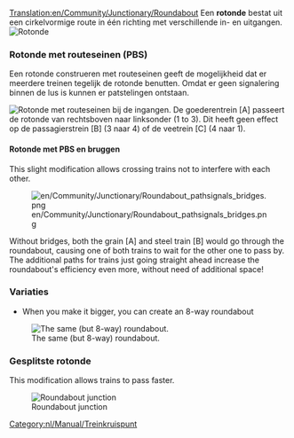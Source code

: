 [[Translation:en/Community/Junctionary/Roundabout]]
{{nl/Community/Junctionary/Kruispuntenmenu}}
Een '''rotonde''' bestat uit een cirkelvormige route in één richting met verschillende in- en uitgangen.
[[File:en/Community/Junctionary/Roundabout.png|none|frame|Rotonde]]

{{nl/Community/Junctionary/Kruispuntcriteria|Goedkoop|1|0|0|2|0||0|0|0|1|||Defecte treinen hebben effect op de gehele rotonde.|
*Kan tot 2 treinen tegelijk afhandelen.
*Als je de rotonde groeter maakt, kun je een rotonde maken die 8 sporen verbindt.
*Zal verkeerstopstoppingen verorozaken.
*Benodigd gebied: 6 x 6
}}

===Rotonde met routeseinen (PBS)===
Een rotonde construeren met routeseinen geeft de mogelijkheid dat er meerdere treinen tegelijk de rotonde benutten. Omdat er geen signalering binnen de lus is kunnen er patstelingen ontstaan.

[[File:en/Community/Junctionary/Roundabout pathsignals.png|none|frame|Rotonde met routeseinen bij de ingangen.]]
De goederentrein [A] passeert de rotonde van rechtsboven naar linksonder (1 to 3). Dit heeft geen effect op de passagierstrein [B] (3 naar 4) of de veetrein [C] (4 naar 1).

{{nl/Community/Junctionary/Kruispuntcriteria|Goedkoop|1|0|0|2|0||0|0|0||3||Onmogelijk|
*Lage kosten, weinig ruimtegebruik en relatief hoge efficiëntie}}

====Rotonde met PBS en bruggen====
This slight modification allows crossing trains not to interfere with each other.

[[File:en/Community/Junctionary/Roundabout pathsignals bridges.png]]

Without bridges, both the grain [A] and steel train [B] would go through the roundabout, causing one of both trains to wait for the other one to pass by. The additional paths for trains just going straight ahead increase the roundabout's efficiency even more, without need of additional space!
{{nl/Community/Junctionary/Kruispuntcriteria|Goedkoop|1|0|1|2|0||0|0|0||3||Onmogelijk|}}

===Variaties===
*When you make it bigger, you can create an 8-way roundabout
[[File:en/Community/Junctionary/Basic Roundabout 8-way.png|none|frame|The same (but 8-way) roundabout.]]

===Gesplitste rotonde===

This modification allows trains to pass faster.

[[File:en/Community/Junctionary/Split Roundabout.png|none|frame|Roundabout junction]]

{{nl/Community/Junctionary/Kruispuntcriteria|Goedkoop|1|0|0|4|0||0|0|0|1|||Defecte treinen hebben effect op de gehele rotonde.|
*Can handle up to 7-8 trains at a time
*Low possibility to cause traffic jams if less than 8 trains.
*Area: 33 x 33
}}

[[Category:nl/Manual/Treinkruispunt]]